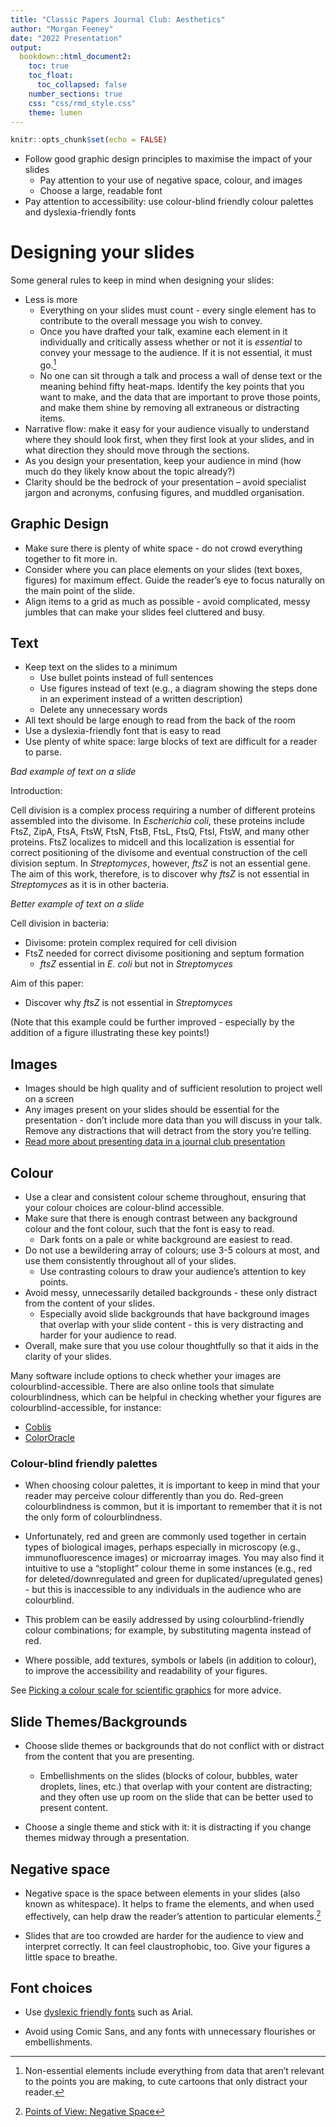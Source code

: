 ```yaml
---
title: "Classic Papers Journal Club: Aesthetics"
author: "Morgan Feeney"
date: "2022 Presentation"
output: 
  bookdown::html_document2:
    toc: true
    toc_float:
      toc_collapsed: false
    number_sections: true
    css: "css/rmd_style.css"
    theme: lumen    
---
```


```r
knitr::opts_chunk$set(echo = FALSE)
```

<div id="summary">
- Follow good graphic design principles to maximise the impact of your slides
  - Pay attention to your use of negative space, colour, and images
  - Choose a large, readable font
- Pay attention to accessibility: use colour-blind friendly colour palettes and dyslexia-friendly fonts
</div>



# Designing your slides

Some general rules to keep in mind when designing your slides:

- Less is more
  - Everything on your slides must count - every single element has to contribute to the overall message you wish to convey. 
  - Once you have drafted your talk, examine each element in it individually and critically assess whether or not it is *essential* to convey your message to the audience. If it is not essential, it must go.^[Non-essential elements include everything from data that aren't relevant to the points you are making, to cute cartoons that only distract your reader.]
  - No one can sit through a talk and process a wall of dense text or the meaning behind fifty heat-maps. Identify the key points that you want to make, and the data that are important to prove those points, and make them shine by removing all extraneous or distracting items.
- Narrative flow: make it easy for your audience visually to understand where they should look first, when they first look at your slides, and in what direction they should move through the sections.
- As you design your presentation, keep your audience in mind (how much do they likely know about the topic already?)
- Clarity should be the bedrock of your presentation – avoid specialist jargon and acronyms, confusing figures, and muddled organisation. 


## Graphic Design

- Make sure there is plenty of white space - do not crowd everything together to fit more in. 
- Consider where you can place elements on your slides (text boxes, figures) for maximum effect. Guide the reader's eye to focus naturally on the main point of the slide.
- Align items to a grid as much as possible - avoid complicated, messy jumbles that can make your slides feel cluttered and busy.

## Text

- Keep text on the slides to a minimum
  - Use bullet points instead of full sentences
  - Use figures instead of text (e.g., a diagram showing the steps done in an experiment instead of a written description)
  - Delete any unnecessary words
- All text should be large enough to read from the back of the room 
- Use a dyslexia-friendly font that is easy to read
- Use plenty of white space: large blocks of text are difficult for a reader to parse. 

<div id ="goofus-gallant">
<div id="goofus">
*Bad example of text on a slide*

Introduction:

Cell division is a complex process requiring a number of different proteins assembled into the divisome. In *Escherichia coli*, these proteins include FtsZ, ZipA, FtsA, FtsW, FtsN, FtsB, FtsL, FtsQ, FtsI, FtsW, and many other proteins. FtsZ localizes to midcell and this localization is essential for correct positioning of the divisome and eventual construction of the cell division septum. In *Streptomyces*, however, *ftsZ* is not an essential gene. The aim of this work, therefore, is to discover why *ftsZ* is not essential in *Streptomyces* as it is in other bacteria.

</div>

<div id="gallant">
*Better example of text on a slide*

Cell division in bacteria:

- Divisome: protein complex required for cell division
- FtsZ needed for correct divisome positioning and septum formation
  - *ftsZ* essential in *E. coli* but not in *Streptomyces*
  
Aim of this paper:

- Discover why *ftsZ* is not essential in *Streptomyces*

(Note that this example could be further improved - especially by the addition of a figure illustrating these key points!)
</div>
</div>


## Images

- Images should be high quality and of sufficient resolution to project well on a screen
- Any images present on your slides should be essential for the presentation - don't include more data than you will discuss in your talk. Remove any distractions that will detract from the story you're telling.
- [Read more about presenting data in a journal club presentation](./presentations-figures.html)


## Colour 

- Use a clear and consistent colour scheme throughout, ensuring that your colour choices are colour-blind accessible. 
- Make sure that there is enough contrast between any background colour and the font colour, such that the font is easy to read.
  - Dark fonts on a pale or white background are easiest to read.
- Do not use a bewildering array of colours; use 3-5 colours at most, and use them consistently throughout all of your slides. 
  - Use contrasting colours to draw your audience's attention to key points.
- Avoid messy, unnecessarily detailed backgrounds - these only distract from the content of your slides.
  - Especially avoid slide backgrounds that have background images that overlap with your slide content - this is very distracting and harder for your audience to read.
- Overall, make sure that you use colour thoughtfully so that it aids in the clarity of your slides. 

Many software include options to check whether your images are colourblind-accessible. There are also online tools that simulate colourblindness, which can be helpful in checking whether your figures are colourblind-accessible, for instance: 

- [Coblis](https://www.color-blindness.com/coblis-color-blindness-simulator/)
- [ColorOracle](https://colororacle.org/)



### Colour-blind friendly palettes

- When choosing colour palettes, it is important to keep in mind that your reader may perceive colour differently than you do. Red-green colourblindness is common, but it is important to remember that it is not the only form of colourblindness. 

- Unfortunately, red and green are commonly used together in certain types of biological images, perhaps especially in microscopy (e.g., immunofluorescence images) or microarray images. You may also find it intuitive to use a "stoplight" colour theme in some instances (e.g., red for deleted/downregulated and green for duplicated/upregulated genes) - but this is inaccessible to any individuals in the audience who are colourblind.

- This problem can be easily addressed by using colourblind-friendly colour combinations; for example, by substituting magenta instead of red. 

- Where possible, add textures, symbols or labels (in addition to colour), to improve the accessibility and readability of your figures.

See [Picking a colour scale for scientific graphics](https://betterfigures.org/2015/06/23/picking-a-colour-scale-for-scientific-graphics/) for more advice.


## Slide Themes/Backgrounds

- Choose slide themes or backgrounds that do not conflict with or distract from the content that you are presenting.

  - Embellishments on the slides (blocks of colour, bubbles, water droplets, lines, etc.) that overlap with your content are distracting; and they often use up room on the slide that can be better used to present content.

- Choose a single theme and stick with it: it is distracting if you change themes midway through a presentation.


## Negative space

- Negative space is the space between elements in your slides (also known as whitespace). It helps to frame the elements, and when used effectively, can help draw the reader's attention to particular elements.^[[Points of View: Negative Space](https://www.nature.com/articles/nmeth0111-5)] 

- Slides that are too crowded are harder for the audience to view and interpret correctly. It can feel claustrophobic, too. Give your figures a little space to breathe.

## Font choices

- Use [dyslexic friendly fonts](https://www.bdadyslexia.org.uk/advice/employers/creating-a-dyslexia-friendly-workplace/dyslexia-friendly-style-guide) such as Arial. 

- Avoid using Comic Sans, and any fonts with unnecessary flourishes or embellishments.

